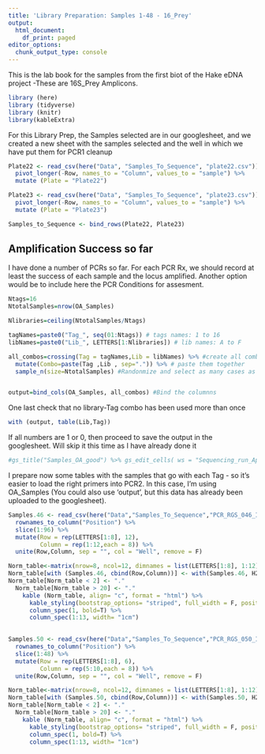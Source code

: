 ```yaml
---
title: 'Library Preparation: Samples 1-48 - 16_Prey'
output:
  html_document:
    df_print: paged
editor_options: 
  chunk_output_type: console
---
```

This is the lab book for the samples from the first biot of the Hake eDNA project -These are 16S_Prey Amplicons. 

```r
library (here)
library (tidyverse)
library (knitr)
library(kableExtra)
```

For this Library Prep, the Samples selected are in our googlesheet, and we created a new sheet with the samples selected and the well in which we have put them for PCR1 cleanup 
```r
Plate22 <- read_csv(here("Data", "Samples_To_Sequence", "plate22.csv")) %>% 
  pivot_longer(-Row, names_to = "Column", values_to = "sample") %>% 
  mutate (Plate = "Plate22")

Plate23 <- read_csv(here("Data", "Samples_To_Sequence", "plate23.csv")) %>% 
  pivot_longer(-Row, names_to = "Column", values_to = "sample") %>% 
  mutate (Plate = "Plate23")

Samples_to_Sequence <- bind_rows(Plate22, Plate23)
```

## Amplification Success so far

I have done a number of PCRs so far. For each PCR Rx, we should record at least the success of each sample and the locus amplified. Another option would be to include here the PCR Conditions for assesment. 


```r
Ntags=16
NtotalSamples=nrow(OA_Samples)

Nlibraries=ceiling(NtotalSamples/Ntags) 

tagNames=paste0("Tag_", seq(01:Ntags)) # tags names: 1 to 16
libNames=paste0("Lib_", LETTERS[1:Nlibraries]) # lib names: A to F

all_combos=crossing(Tag = tagNames,Lib = libNames) %>% #create all combinations of tags and libraries
  mutate(Combo=paste(Tag ,Lib , sep=".")) %>% # paste them together
  sample_n(size=NtotalSamples) #Randonmize and select as many cases as needed


output=bind_cols(OA_Samples, all_combos) #Bind the columnns
```

One last check that no library-Tag combo has been used more than once
```r
with (output, table(Lib,Tag))
```
If all numbers are 1 or 0, then proceed to save the output in the googlesheet. Will skip it this time as I have already done it 
```r
#gs_title("Samples_OA_good") %>% gs_edit_cells( ws = "Sequencing_run_Apr_18b", input = output)	
```
I prepare now some tables with the samples that go with each Tag - so it's easier to load the right primers into PCR2. In this case, I'm using OA_Samples (You could also use 'output', but this data has already been uploaded to the googlesheet).
```r
Samples.46 <- read_csv(here("Data","Samples_To_Sequence","PCR_RGS_046_Indexing - Sheet2.csv")) %>% 
  rownames_to_column("Position") %>% 
  slice(1:96) %>% 
  mutate(Row = rep(LETTERS[1:8], 12), 
         Column = rep(1:12,each = 8)) %>% 
  unite(Row,Column, sep = "", col = "Well", remove = F)

Norm_table<-matrix(nrow=8, ncol=12, dimnames = list(LETTERS[1:8], 1:12)) #Empty 96 well plate
Norm_table[with (Samples.46, cbind(Row,Column))] <- with(Samples.46, H20_to_4nM) # Populate it with the Tag that goes on each well
Norm_table[Norm_table < 2] <- "." 
  Norm_table[Norm_table > 20] <- "." 
    kable (Norm_table, align= "c", format = "html") %>%
      kable_styling(bootstrap_options= "striped", full_width = F, position = "center") %>%
      column_spec(1, bold=T) %>%
      column_spec(1:13, width= "1cm")
       

```


```r
Samples.50 <- read_csv(here("Data","Samples_To_Sequence","PCR_RGS_050_Indexing - Sheet2.csv")) %>% 
  rownames_to_column("Position") %>% 
  slice(1:48) %>% 
  mutate(Row = rep(LETTERS[1:8], 6), 
         Column = rep(5:10,each = 8)) %>% 
  unite(Row,Column, sep = "", col = "Well", remove = F)

Norm_table<-matrix(nrow=8, ncol=12, dimnames = list(LETTERS[1:8], 1:12)) #Empty 96 well plate
Norm_table[with (Samples.50, cbind(Row,Column))] <- with(Samples.50, H20_to_4nM) # Populate it with the Tag that goes on each well
Norm_table[Norm_table < 2] <- "." 
  Norm_table[Norm_table > 20] <- "." 
    kable (Norm_table, align= "c", format = "html") %>%
      kable_styling(bootstrap_options= "striped", full_width = F, position = "center") %>%
      column_spec(1, bold=T) %>%
      column_spec(1:13, width= "1cm")
       
```

